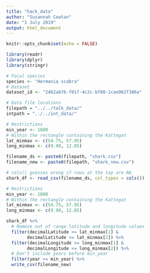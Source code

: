 ```yaml
---
title: "hack_data"
author: "Susannah Cowtan"
date: "1 July 2019"
output: html_document
---
```


```r
knitr::opts_chunk$set(echo = FALSE)
```

```r
library(readr)
library(dplyr)
library(stringr)
```


```r
# Focal species
species <- "Hermania scabra"
# Dataset
dataset_id <- "2462ab76-f01f-4c2c-bf00-1cae962f386a"

# Data file locations
filepath = "../../talk_data/"
intpath = "../../int_data/"

# Restrictions
min_year <- 1880
# Within the rectangle containing the Kattegat
lat_minmax <- c(54.75, 57.95)
long_minmax <- c(9.90, 12.85)
```

```r
filename_ds <- paste0(filepath, "shark.csv")
filename_new <- paste0(filepath, "shark_new.csv")
```

```r
# cols() guesses wrong if rows at the top are NA
shark_df <- read_csv(filename_ds, col_types = cols())

```

```r
# Restrictions
min_year <- 1880
# Within the rectangle containing the Kattegat
lat_minmax <- c(54.75, 57.95)
long_minmax <- c(9.90, 12.85)

```


```r
shark_df %>%
  # Remove out of range latitude and longitude values
  filter(decimalLatitude >= lat_minmax[1] & 
        decimalLatitude <= lat_minmax[2]) %>%
  filter(decimalLongitude >= long_minmax[1] & 
        decimalLongitude <= long_minmax[2]) %>%
  # Don't include years before min_year
  filter(year >= min_year) %>%
  write_csv(filename_new)
```

